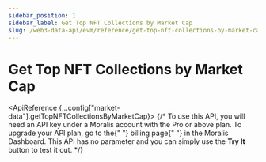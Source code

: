 ```yaml
---
sidebar_position: 1
sidebar_label: Get Top NFT Collections by Market Cap
slug: /web3-data-api/evm/reference/get-top-nft-collections-by-market-cap
---
```



# Get Top NFT Collections by Market Cap

<ApiReference {...config["market-data"].getTopNFTCollectionsByMarketCap}>
  {/* <Admonition type="info" icon="💡" title="PREMIUM ENDPOINT">
      To use this API, you will need an API key under a Moralis account with the
      Pro or above plan. To upgrade your API plan, go to the{" "}
      <Link href="https://admin.moralis.com/account/billing">billing page</Link>{" "}
      in the Moralis Dashboard.
    This API has no parameter and you can simply use the <b>Try It</b> button to test it out.
  </Admonition> */}
</ApiReference>
